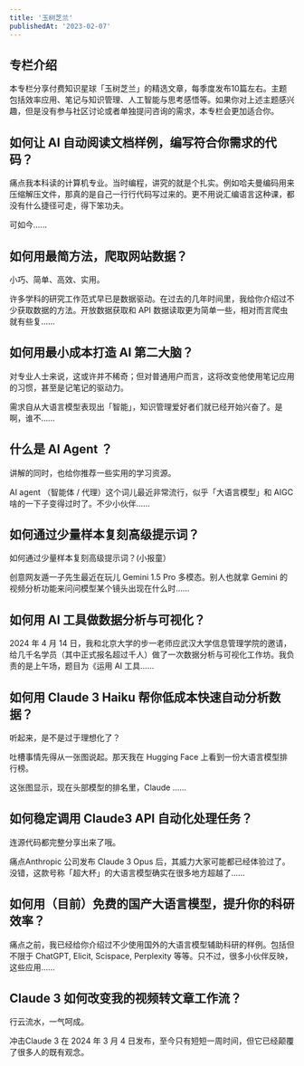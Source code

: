 ```yaml
---
title: '玉树芝兰'
publishedAt: '2023-02-07'
---
```


## 专栏介绍

本专栏分享付费知识星球「玉树芝兰」的精选文章，每季度发布10篇左右。主题包括效率应用、笔记与知识管理、人工智能与思考感悟等。如果你对上述主题感兴趣，但是没有参与社区讨论或者单独提问咨询的需求，本专栏会更加适合你。

## 如何让 AI 自动阅读文档样例，编写符合你需求的代码？
痛点我本科读的计算机专业。当时编程，讲究的就是个扎实。例如哈夫曼编码用来压缩解压文件，那真的是自己一行行代码写过来的。更不用说汇编语言这种课，都没有什么捷径可走，得下笨功夫。

可如今......

## 如何用最简方法，爬取网站数据？
小巧、简单、高效、实用。

许多学科的研究工作范式早已是数据驱动。在过去的几年时间里，我给你介绍过不少获取数据的方法。开放数据获取和 API 数据读取更为简单一些，相对而言爬虫就有些复......

## 如何用最小成本打造 AI 第二大脑？
对专业人士来说，这或许并不稀奇；但对普通用户而言，这将改变他使用笔记应用的习惯，甚至是记笔记的驱动力。

需求自从大语言模型表现出「智能」，知识管理爱好者们就已经开始兴奋了。是啊，谁不......

## 什么是 AI Agent ？
讲解的同时，也给你推荐一些实用的学习资源。

AI agent （智能体 / 代理）这个词儿最近非常流行，似乎「大语言模型」和 AIGC 啥的一下子变得过时了。不少小伙伴......

## 如何通过少量样本复刻高级提示词？
如何通过少量样本复刻高级提示词？(小报童）

创意网友遁一子先生最近在玩儿 Gemini 1.5 Pro 多模态。别人也就拿 Gemini 的视频分析功能来问问模型某个镜头出现在什么时......

## 如何用 AI 工具做数据分析与可视化？
2024 年 4 月 14 日，我和北京大学的步一老师应武汉大学信息管理学院的邀请，给几千名学员（其中正式报名超过千人）做了一次数据分析与可视化工作坊。我负责的是上午场，题目为《运用 AI 工具......

## 如何用 Claude 3 Haiku 帮你低成本快速自动分析数据？
听起来，是不是过于理想化了？

吐槽事情先得从一张图说起。那天我在 Hugging Face 上看到一份大语言模型排行榜。

这张图显示，现在头部模型的排名里，Claude ......

## 如何稳定调用 Claude3 API 自动化处理任务？
连源代码都完整分享出来了哦。

痛点Anthropic 公司发布 Claude 3 Opus 后，其威力大家可能都已经体验过了。没错，这款号称「超大杯」的大语言模型确实在很多地方超越了......

## 如何用（目前）免费的国产大语言模型，提升你的科研效率？
痛点之前，我已经给你介绍过不少使用国外的大语言模型辅助科研的样例。包括但不限于 ChatGPT, Elicit, Scispace, Perplexity 等等。只不过，很多小伙伴反映，这些应用......

## Claude 3 如何改变我的视频转文章工作流？
行云流水，一气呵成。

冲击Claude 3 在 2024 年 3 月 4 日发布，至今只有短短一周时间，但它已经颠覆了很多人的既有观念。
